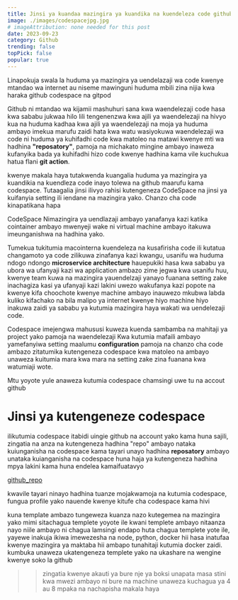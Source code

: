 ```yaml
---
title: Jinsi ya kuandaa mazingira ya kuandika na kuendeleza code github kwa kutumia codespace
image: ./images/codespacejpg.jpg
# imageAttribution: none needed for this post
date: 2023-09-23
category: Github
trending: false
topPick: false
popular: true
---
```


Linapokuja swala la huduma ya mazingira ya uendelazaji wa code kwenye mtandao wa internet au niseme mawinguni
huduma mbili zina nijia kwa haraka github codespace na gitpod 

Github ni mtandao wa kijamii mashuhuri sana kwa waendelezaji code hasa kwa sababu jukwaa hilo
lili tengenenzwa kwa ajili ya waendelezaji na hivyo kua na huduma kadhaa kwa ajili ya waendelezaji na 
moja ya huduma ambayo imekua marufu zaidi hata kwa watu wasiyokuwa waendelezaji wa code ni huduma ya kuhifadhi 
code kwa matoleo na matawi kwenye mti wa hadhina **"reposatory"**, pamoja na michakato mingine ambayo inaweza kufanyika bada ya kuhifadhi hizo code kwenye hadhina 
kama vile kuchukua hatua flani **git action**.

kwenye makala haya tutakwenda kuangalia huduma ya mazingira ya kuandikia na kuendleza code inayo tolewa na github maarufu kama codespace. Tutaagalia jinsi ilivyo rahisi kutengeneza CodeSpace na jinsi ya kuifanyia setting ili iendane na mazingira yako. Chanzo cha code kinapatikana hapa

CodeSpace Nimazingira ya uendlazaji ambayo yanafanya kazi katika cointainer ambayo mwenyeji wake ni virtual machine ambayo itakuwa imeunganishwa na hadhina yako.

Tumekua tukitumia macointerna kuendeleza na kusafirisha code ili kutatua changamoto ya code zilikuwa zinafanya kazi kwangu, usanifu wa huduma ndogo ndongo **microservice architecture** hauepukiki hasa kwa sababu ya ubora wa ufanyaji kazi wa application ambazo zime jegwa kwa usanifu huu, kwenye team kuwa na mazingira yauendelzaji yanayo fuanana setting zake inachagiza 
kasi ya ufanyaji kazi lakini uwezo wakufanya kazi popote na kwenye kifa choochote 
kwenye machine ambayo inauwezo mkubwa labda kuliko kifachako na bila malipo ya internet kwenye hiyo machine hiyo inakuwa zaidi ya sababu ya kutumia mazingira haya wakati wa uendelezaji code. 

Codespace imejengwa mahususi kuweza kuenda
sambamba na mahitaji ya project yako pamoja na waendelezaji Kwa kutumia mafaili ambayo yamefanyiwa setting maalumu **configuration** pamoja na chanzo cha code ambazo zitatumika kutengeneza codespace kwa matoleo na ambayo unaweza kuitumia mara kwa mara na setting zake zina fuanana kwa watumiaji wote.

Mtu yoyote yule anaweza kutumia codespace chamsingi uwe tu na accout github 

# Jinsi ya kutengeneze codespace

ilikutumia codespace itabidi uingie github na account yako kama huna sajili, 
zingatia na anza na kutengeneza hadhina "repo" ambayo nataka kuiunganisha na codespace kama tayari unayo hadhina **reposatory**
ambayo unataka kuianganisha na codespace huna haja ya kutengeneza hadhina mpya lakini kama huna endelea kamaifuatavyo

[github_repo](https://i.ibb.co/qyryYBK/github-codespace-rep0edit1.jpg)

kwavile tayari ninayo hadhina tuanze mojakwamoja na kutumia codespace, fungua profile yako nauende kwenye kitufe cha codespace kama hivi

kuna template ambazo tungeweza kuanza nazo kutegemea na mazingira yako mimi sitachagua templete yoyote ile kwani templete ambayo nitaanza nayo
niile ambayo ni chagua lamsingi endapo huta chagua templete yote ile, yayewe inakuja ikiwa imewezesha na node, python, docker hii hasa inatufaa
kwenye mazingira ya maktaba hii ambapo tunahitaji kutumia docker zaidi. kumbuka unaweza ukatengeneza templete yako na ukashare na
wengine kwenye soko la github 

>>zingatia kwenye akauti ya bure nje ya boksi unapata masa stini kwa mwezi ambayo ni bure
na machine unaweza kuchagua ya 4 au 8 mpaka na nachapisha makala haya

